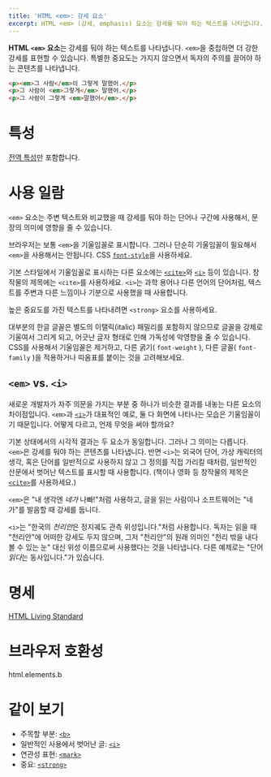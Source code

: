 ```yaml
---
title: 'HTML <em>: 강세 요소'
excerpt: HTML <em> (강세, emphasis) 요소는 강세를 둬야 하는 텍스트를 나타냅니다. <em>을 중첩하면 더 강한 강세를 표현할 수 있습니다.
---
```


**HTML `<em>` 요소**는 강세를 둬야 하는 텍스트를 나타냅니다. `<em>`을 중첩하면 더 강한 강세를 표현할 수 있습니다. 특별한 중요도는 가지지 않으면서 독자의 주의를 끌어야 하는 콘텐츠를 나타냅니다.

<Demo height={100} />

```html name=demo
<p><em>그 사람</em>이 그렇게 말했어.</p>
<p>그 사람이 <em>그렇게</em> 말했어.</p>
<p>그 사람이 그렇게 <em>말했어</em>.</p>
```

# 특성

[전역 특성](/docs/Web/HTML/Global_attributes)만 포함합니다.

# 사용 일람

`<em>` 요소는 주변 텍스트와 비교했을 때 강세를 둬야 하는 단어나 구간에 사용해서, 문장의 의미에 영향을 줄 수 있습니다.

브라우저는 보통 `<em>`을 기울임꼴로 표시합니다. 그러나 단순히 기울임꼴이 필요해서 `<em>`을 사용해서는 안됩니다. CSS [`font-style`](https://developer.mozilla.org/en-US/docs/Web/CSS/font-style)을 사용하세요.

기본 스타일에서 기울임꼴로 표시하는 다른 요소에는 [`<cite>`](./cite)와 [`<i>`](./i) 등이 있습니다. 창작물의 제목에는 `<cite>`를 사용하세요. `<i>`는 과학 용어나 다른 언어의 단어처럼, 텍스트를 주변과 다른 느낌이나 기분으로 사용했을 때 사용합니다.

높은 중요도를 가진 텍스트를 나타내려면 `<strong>` 요소를 사용하세요.

<Callout color="warn" label="참고">
  대부분의 한글 글꼴은 별도의 이탤릭(italic) 패밀리를 포함하지 않으므로 글꼴을 강제로 기울여서 그리게 되고, 어긋난 글자
  형태로 인해 가독성에 악영향을 줄 수 있습니다. CSS를 사용해서 기울임꼴은 제거하고, 다른 굵기(
  <Anchor href="https://developer.mozilla.org/en-US/docs/Web/CSS/font-weight">
    <code>font-weight</code>
  </Anchor>
  ), 다른 글꼴(
  <Anchor href="https://developer.mozilla.org/en-US/docs/Web/CSS/font-family">
    <code>font-family</code>
  </Anchor>
  )을 적용하거나 따옴표를 붙이는 것을 고려해보세요.
</Callout>

## `<em>` vs. `<i>`

새로운 개발자가 자주 의문을 가지는 부분 중 하나가 비슷한 결과를 내놓는 다른 요소의 차이점입니다. `<em>`과 [`<i>`](./i)가 대표적인 예로, 둘 다 화면에 나타나는 모습은 기울임꼴이기 때문입니다. 어떻게 다르고, 언제 무엇을 써야 할까요?

기본 상태에서의 시각적 결과는 두 요소가 동일합니다. 그러나 그 의미는 다릅니다. `<em>`은 강세를 둬야 하는 콘텐츠를 나타냅니다. 반면 `<i>`는 외국어 단어, 가상 캐릭터의 생각, 혹은 단어를 일반적으로 사용하지 않고 그 정의를 직접 가리킬 때처럼, 일반적인 산문에서 벗어난 텍스트를 표시할 때 사용합니다. (책이나 영화 등 창작물의 제목은 [`<cite>`](./cite)를 사용하세요.)

`<em>`은 "내 생각엔 <em>네가</em> 나빠!"처럼 사용하고, 글을 읽는 사람이나 소프트웨어는 "네가"를 발음할 때 강세를 둡니다.

`<i>`는 "한국의 <i>천리안</i>은 정지궤도 관측 위성입니다."처럼 사용합니다. 독자는 읽을 때 "천리안"에 어떠한 강세도 두지 않으며, 그저 "천리안"의 원래 의미인 "천리 밖을 내다볼 수 있는 눈" 대신 위성 이름으로써 사용했다는 것을 나타냅니다. 다른 예제로는 "단어 <i>읽다</i>는 동사입니다."가 있습니다.

# 명세

[HTML Living Standard](https://html.spec.whatwg.org/multipage/semantics.html#the-b-element)

# 브라우저 호환성

<BrowserCompat>html.elements.b</BrowserCompat>

# 같이 보기

- 주목할 부분: [`<b>`](./b)
- 일반적인 사용에서 벗어난 글: [`<i>`](./i)
- 연관성 표현: [`<mark>`](./mark)
- 중요: [`<strong>`](./strong)
